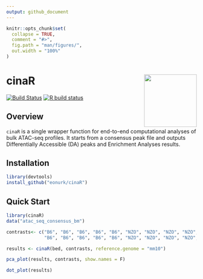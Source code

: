 ```yaml
---
output: github_document
---
```


<!-- README.md is generated from README.Rmd. Please edit that file -->

```r
knitr::opts_chunk$set(
  collapse = TRUE,
  comment = "#>",
  fig.path = "man/figures/",
  out.width = "100%"
)
```
# cinaR <a href='https://eonurk.github.io/cinaR'><img src='man/figures/cinaR.png' align="right" height="139" /></a>


<!-- badges: start -->
[![Build Status](https://travis-ci.com/eonurk/cinaR.svg?branch=master)](https://travis-ci.com/eonurk/cinaR)
[![R build status](https://github.com/eonurk/cinaR/workflows/R-CMD-check/badge.svg)](https://github.com/eonurk/cinaR/actions)
<!-- badges: end -->

## Overview
`cinaR` is a single wrapper function for end-to-end computational analyses of 
bulk ATAC-seq profiles. It starts from a consensus peak file and outputs
Differentially Accessible (DA) peaks and Enrichment Analyses results.

## Installation

```r
library(devtools)
install_github("eonurk/cinaR")
```

## Quick Start
```r
library(cinaR)
data("atac_seq_consensus_bm")

contrasts<- c("B6", "B6", "B6", "B6", "B6", "NZO", "NZO", "NZO", "NZO", "NZO", "NZO", 
              "B6", "B6", "B6", "B6", "B6", "NZO", "NZO", "NZO", "NZO", "NZO", "NZO")

results <- cinaR(bed, contrasts, reference.genome = "mm10")
```

```r
pca_plot(results, contrasts, show.names = F)
```


```r
dot_plot(results)
```

